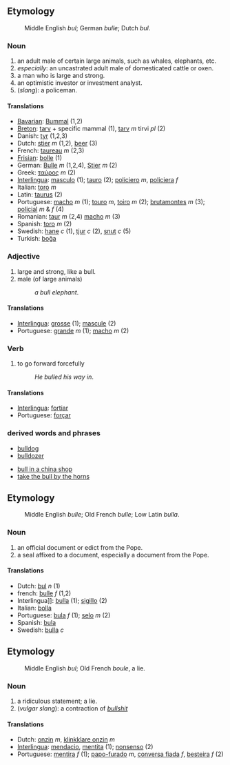 ==Etymology==
:Middle English ''bul''; German ''bulle''; Dutch ''bul''.

=== Noun ===
#an adult male of certain large animals, such as whales, elephants, etc.
#''especially'': an uncastrated adult male of domesticated cattle or oxen.
#a man who is large and strong.
#an optimistic investor or investment analyst.
#(''slang''): a policeman.
==== Translations ====
*[[Bavarian]]: [[Bummal]] (1,2)
*[[Breton]]: [[tarv]] + specific mammal (1), [[tarv]] ''m'' tirvi ''pl'' (2)
*Danish: [[tyr]] (1,2,3)
*Dutch: [[stier]] ''m'' (1,2), [[beer]] (3)
*French: [[taureau]] ''m'' (2,3)
*[[Frisian]]: [[bolle]] (1)
*German: [[Bulle]] ''m'' (1,2,4), [[Stier]] ''m'' (2)
*Greek: [[ταύρος]] ''m'' (2)
*[[Interlingua]]: [[masculo]] (1); [[tauro]] (2); [[policiero]] ''m'', [[policiera]] ''f''
*Italian: [[toro]] ''m''
*Latin: [[taurus]] (2)
*Portuguese: [[macho]] ''m'' (1); [[touro]] ''m'', [[toiro]] ''m'' (2); [[brutamontes]] ''m'' (3); [[policial]] ''m'' & ''f'' (4)
*Romanian: [[taur]] ''m'' (2,4) [[macho]] ''m'' (3)
*Spanish: [[toro]] ''m'' (2)
*Swedish: [[hane]] ''c'' (1), [[tjur]] ''c'' (2), [[snut]] ''c'' (5)
*Turkish: [[boğa]]

=== Adjective ===
#large and strong, like a bull.
#male (of large animals)
#:''a bull elephant''.
==== Translations ====
*[[Interlingua]]: [[grosse]] (1); [[mascule]] (2)
*Portuguese: [[grande]] ''m'' (1); [[macho]] ''m'' (2)

=== Verb ===
#to go forward forcefully
#:''He bulled his way in''.
==== Translations ====
*[[Interlingua]]: [[fortiar]]
*Portuguese: [[forçar]]
===derived words and phrases===
*[[bulldog]]
*[[bulldozer]]

*[[bull in a china shop]]
*[[take the bull by the horns]]

==Etymology==
:Middle English ''bulle''; Old French ''bulle''; Low Latin ''bulla''.
=== Noun ===
#an official document or edict from the Pope.
#a seal affixed to a document, especially a document from the Pope.
==== Translations ====
*Dutch: [[bul]] ''n'' (1)
*french: [[bulle]] ''f'' (1,2)
*Interlingua]]: [[bulla]] (1); [[sigillo]] (2)
*Italian: [[bolla]]
*Portuguese: [[bula]] ''f'' (1); [[selo]] ''m'' (2)
*Spanish: [[bula]]
*Swedish: [[bulla]] ''c''

==Etymology==
:Middle English ''bul''; Old French ''boule'', a lie.
=== Noun ===
#a ridiculous statement; a lie.
#(''vulgar slang''): a contraction of ''[[bullshit]]''
==== Translations ====
*Dutch: [[onzin]] ''m'', [[klinkklare onzin]] ''m''
*[[Interlingua]]: [[mendacio]], [[mentita]] (1); [[nonsenso]] (2)
*Portuguese: [[mentira]] ''f'' (1); [[papo-furado]] ''m'', [[conversa fiada]] ''f'', [[besteira]] ''f'' (2)